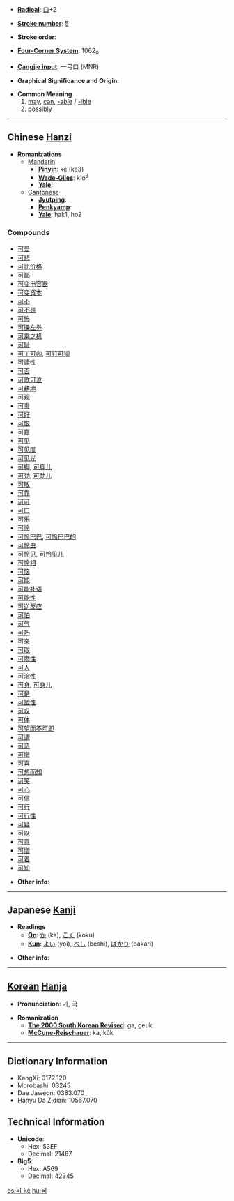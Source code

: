 * '''[[Wiktionary:Chinese radical index| Radical]]''': [[Wiktionary:Chinese radical index 口|口]]+2

* '''[[Wiktionary:Chinese total strokes index|Stroke number]]''': [[Wiktionary:Chinese total strokes index 5|5]]

* '''Stroke order''': 

* '''[[Wiktionary:Chinese four corner index|Four-Corner System]]''': 1062<sub>0</sub>

* '''[[Wiktionary:Chinese Cangjie index|Cangjie input]]''': 一弓口 (MNR)

* '''Graphical Significance and Origin''': 

* '''Common Meaning'''
*#[[may]], [[can]], [[-able]] / [[-ible]]
*# [[possibly]]

----

== Chinese [[Hanzi]] ==

* '''Romanizations'''
** [[Mandarin]]
*** '''[[Pinyin]]''': kě (ke3)
*** '''[[Wade-Giles]]''': k'o<sup>3</sup>
*** '''[[Yale]]''': 
**[[Cantonese]]
***'''[[Jyutping]]''':
***'''[[Penkyamp]]''': 
***'''[[Yale]]''': hak1, ho2

===Compounds===
*[[可爱]]
*[[可悲]]
*[[可比价格]]
*[[可鄙]]
*[[可变电容器]]
*[[可变资本]]
*[[可不]]
*[[可不是]]
*[[可怖]]
*[[可操左券]]
*[[可乘之机]]
*[[可耻]]
*[[可丁可卯]], [[可钉可铆]]
*[[可读性]]
*[[可否]]
*[[可歌可泣]]
*[[可耕地]]
*[[可观]]
*[[可贵]]
*[[可好]]
*[[可恨]]
*[[可嘉]]
*[[可见]]
*[[可见度]]
*[[可见光]]
*[[可脚]], [[可脚儿]]
*[[可劲]], [[可劲儿]]
*[[可敬]]
*[[可靠]]
*[[可可]]
*[[可口]]
*[[可乐]]
*[[可怜]]
*[[可怜巴巴]], [[可怜巴巴的]]
*[[可怜虫]]
*[[可怜见]], [[可怜见儿]]
*[[可怜相]]
*[[可恼]]
*[[可能]]
*[[可能补语]]
*[[可能性]]
*[[可逆反应]]
*[[可怕]]
*[[可气]]
*[[可巧]]
*[[可亲]]
*[[可取]]
*[[可燃性]]
*[[可人]]
*[[可溶性]]
*[[可身]], [[可身儿]]
*[[可是]]
*[[可塑性]]
*[[可叹]]
*[[可体]]
*[[可望而不可即]]
*[[可谓]]
*[[可恶]]
*[[可惜]]
*[[可喜]]
*[[可想而知]]
*[[可笑]]
*[[可心]]
*[[可信]]
*[[可行]]
*[[可行性]]
*[[可疑]]
*[[可以]]
*[[可意]]
*[[可憎]]
*[[可着]]
*[[可知]]

* '''Other info''': 

----

== Japanese [[Kanji]] ==

* '''Readings'''
** '''[[On]]''': [[か]] (ka), [[こく]] (koku)
** '''[[Kun]]''': [[よい]] (yoi), [[べし]] (beshi), [[ばかり]] (bakari)

* '''Other info''':  

----

== [[Korean]] [[Hanja]] ==

* '''Pronunciation''': 가, 극

* '''Romanization'''
** '''[[The 2000 South Korean Revised Romanization|The 2000 South Korean Revised]]''': ga, geuk
** '''[[McCune-Reischauer]]''': ka, kŭk

----

== Dictionary Information ==

* KangXi: 0172.120
* Morobashi: 03245
* Dae Jaweon: 0383.070
* Hanyu Da Zidian: 10567.070

== Technical Information ==

* '''Unicode''':
** Hex: 53EF
** Decimal: 21487
* '''Big5''':
** Hex: A569
** Decimal: 42345

[[es:可 kě]]
[[hu:可]]